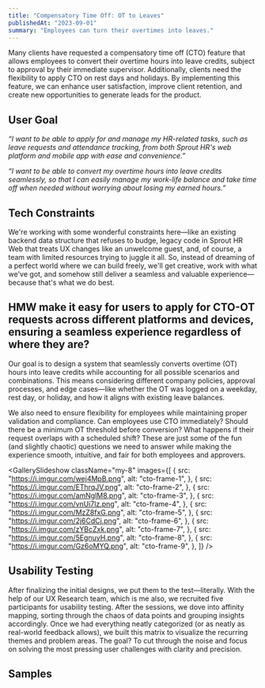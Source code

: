 ```yaml
---
title: "Compensatory Time Off: OT to Leaves"
publishedAt: "2023-09-01"
summary: "Employees can turn their overtimes into leaves."
---
```


<ImageBlock
    src="https://i.imgur.com/6QKLnUQ.png"
    alt="Sprout UI Library Screenshot"
    width={1200}
    height={630}
/>

<VideoBlock src="https://i.imgur.com/MAiw1Gb.mp4" alt="cto" />

Many clients have requested a compensatory time off (CTO) feature that allows employees to convert their overtime hours into leave credits, subject to approval by their immediate supervisor. Additionally, clients need the flexibility to apply CTO on rest days and holidays. By implementing this feature, we can enhance user satisfaction, improve client retention, and create new opportunities to generate leads for the product.

## User Goal

_“I want to be able to apply for and manage my HR-related tasks, such as leave requests and attendance tracking, from both Sprout HR's web platform and mobile app with ease and convenience.”_

_“I want to be able to convert my overtime hours into leave credits seamlessly, so that I can easily manage my work-life balance and take time off when needed without worrying about losing my earned hours.”_

## Tech Constraints

We're working with some wonderful constraints here—like an existing backend data structure that refuses to budge, legacy code in Sprout HR Web that treats UX changes like an unwelcome guest, and, of course, a team with limited resources trying to juggle it all. So, instead of dreaming of a perfect world where we can build freely, we'll get creative, work with what we've got, and somehow still deliver a seamless and valuable experience—because that's what we do best.

## HMW make it easy for users to apply for CTO-OT requests across different platforms and devices, ensuring a seamless experience regardless of where they are?

<ImageBlock
    src="https://i.imgur.com/LMExM4t.png"
    alt="CTO Time Mapping"
    caption="Time and Attendance Mapping"
    width={1200}
    height={630}
/>

Our goal is to design a system that seamlessly converts overtime (OT) hours into leave credits while accounting for all possible scenarios and combinations. This means considering different company policies, approval processes, and edge cases—like whether the OT was logged on a weekday, rest day, or holiday, and how it aligns with existing leave balances.

We also need to ensure flexibility for employees while maintaining proper validation and compliance. Can employees use CTO immediately? Should there be a minimum OT threshold before conversion? What happens if their request overlaps with a scheduled shift? These are just some of the fun (and slightly chaotic) questions we need to answer while making the experience smooth, intuitive, and fair for both employees and approvers.

<GallerySlideshow
    className="my-8"
    images={[
        {
            src: "https://i.imgur.com/wej4MpB.png",
            alt: "cto-frame-1",
        },
        {
            src: "https://i.imgur.com/EThrqJV.png",
            alt: "cto-frame-2",
        },
        {
            src: "https://i.imgur.com/amNglM8.png",
            alt: "cto-frame-3",
        },
        {
            src: "https://i.imgur.com/vnUi7lz.png",
            alt: "cto-frame-4",
        },
        {
            src: "https://i.imgur.com/MzZ8fxG.png",
            alt: "cto-frame-5",
        },
        {
            src: "https://i.imgur.com/2j6CdCj.png",
            alt: "cto-frame-6",
        },
        {
            src: "https://i.imgur.com/zYBcZxk.png",
            alt: "cto-frame-7",
        },
        {
            src: "https://i.imgur.com/5EgnuvH.png",
            alt: "cto-frame-8",
        },
        {
            src: "https://i.imgur.com/Gz6oMYQ.png",
            alt: "cto-frame-9",
        },
    ]}
/>

## Usability Testing

After finalizing the initial designs, we put them to the test—literally. With the help of our UX Research team, which is me also, we recruited five participants for usability testing. After the sessions, we dove into affinity mapping, sorting through the chaos of data points and grouping insights accordingly. Once we had everything neatly categorized (or as neatly as real-world feedback allows), we built this matrix to visualize the recurring themes and problem areas. The goal? To cut through the noise and focus on solving the most pressing user challenges with clarity and precision.

<ImageBlock
    src="https://i.imgur.com/nMLyTWZ.png"
    alt="usability testing matrix"
    caption="UT Matrix"
    width={1200}
    height={630}
/>

<div className="flex flex-col gap-4 mt-4">
    <SolutionCard
        number={1}
        title="User Onboarding & Product Tours"
        description="Because let’s be real, if a feature feels like rocket science, users will abandon it faster than they abandon unread emails. A guided tour will help them get comfortable with new functionalities and (hopefully) encourage them to use the mobile app more."
    />
    <SolutionCard
        number={2}
        title="Proper Naming Conventions"
        description="The HR industry takes its wording very seriously, and we don’t want to start any linguistic wars over misplaced and, or. Precision is key Here."
    />
    <SolutionCard
        number={3}
        title="Automated Calculation & Preview"
        description="No one enjoys doing mental math, especially when it involves leave credits. A seamless, automated preview of CTO conversion will save users from unnecessary guesswork."
    />
    <SolutionCard
        number={4}
        title="Edge Case for Multiple OT Requests in One Day"
        description="Because some people really love working overtime (or just have terrible luck with deadlines), we need to ensure the system can handle multiple OT applications smoothly."
    />
</div>

## Samples

<VideoBlock src="https://i.imgur.com/OLOwnNQ.mp4" alt="cto" />

<VideoBlock src="https://i.imgur.com/UakQcXs.mp4" alt="cto" />
